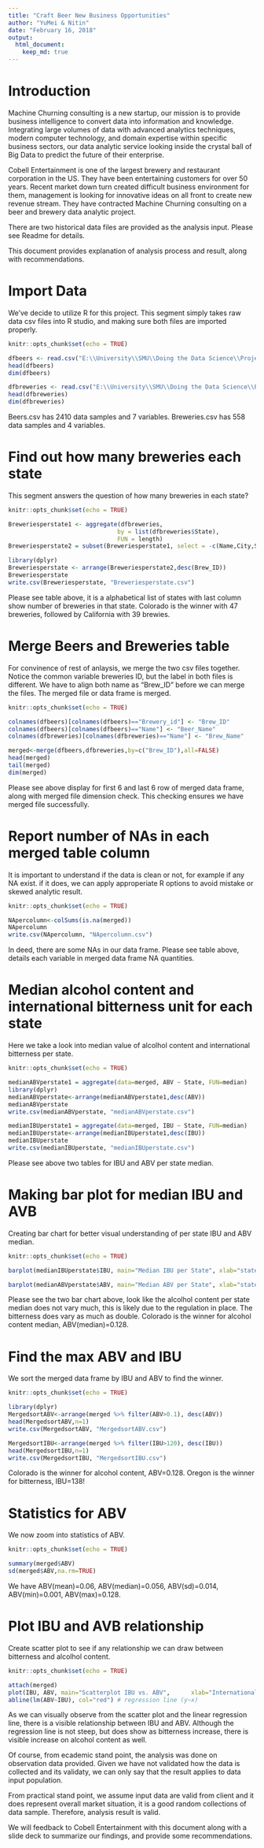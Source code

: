---
title: "Craft Beer New Business Opportunities"
author: "YuMei & Nitin"
date: "February 16, 2018"
output:
  html_document:
    keep_md: true
---
# Introduction
Machine Churning consulting is a new startup, our mission is to provide business intelligence to convert data into information and knowledge.  Integrating large volumes of data with advanced analytics techniques, modern computer technology, and domain expertise within specific business sectors, our data analytic service looking inside the crystal ball of Big Data to predict the future of their enterprise.

Cobell Entertainment is one of the largest brewery and restaurant corporation in the US. They have been entertaining customers for over 50 years. Recent market down turn created difficult business environment for them, management is looking for innovative ideas on all front to create new revenue stream. They have contracted Machine Churning consulting on a beer and brewery data analytic project. 

There are two historical data files are provided as the analysis input. Please see Readme for details.

This document provides explanation of analysis process and result, along with recommendations.

# Import Data
We've decide to utilize R for this project. This segment simply takes raw data csv files into R studio, and making sure both files are imported properly. 
```{r importdata, include=TRUE}
knitr::opts_chunk$set(echo = TRUE)

dfbeers <- read.csv("E:\\University\\SMU\\Doing the Data Science\\Project1\\Beers.csv",header = TRUE)
head(dfbeers)
dim(dfbeers)

dfbreweries <- read.csv("E:\\University\\SMU\\Doing the Data Science\\Project1\\Breweries.csv",header = TRUE)
head(dfbreweries)
dim(dfbreweries)
```
Beers.csv has 2410 data samples and 7 variables. Breweries.csv has 558 data samples and 4 variables.

# Find out how many breweries each state 
This segment answers the question of how many breweries in each state?

```{r number, include=TRUE}
knitr::opts_chunk$set(echo = TRUE)

Breweriesperstate1 <- aggregate(dfbreweries, 
                               by = list(dfbreweries$State), 
                               FUN = length)
Breweriesperstate2 = subset(Breweriesperstate1, select = -c(Name,City,State) )

library(dplyr)
Breweriesperstate <- arrange(Breweriesperstate2,desc(Brew_ID))
Breweriesperstate
write.csv(Breweriesperstate, "Breweriesperstate.csv")
```
Please see table above, it is a alphabetical list of states with last column show number of breweries in that state. Colorado is the winner with 47 breweries, followed by California with 39 brewies.

# Merge Beers and Breweries table
For convinence of rest of anlaysis, we merge the two csv files together. Notice the common variable breweries ID, but the label in both files is different. We have to align both name as "Brew_ID" before we can merge the files. The merged file or data frame is merged.

```{r merge, include=TRUE}
knitr::opts_chunk$set(echo = TRUE)

colnames(dfbeers)[colnames(dfbeers)=="Brewery_id"] <- "Brew_ID"
colnames(dfbeers)[colnames(dfbeers)=="Name"] <- "Beer_Name"
colnames(dfbreweries)[colnames(dfbreweries)=="Name"] <- "Brew_Name"

merged<-merge(dfbeers,dfbreweries,by=c("Brew_ID"),all=FALSE)
head(merged)
tail(merged)
dim(merged)
```
Please see above display for first 6 and last 6 row of merged data frame, along with merged file dimension check. This checking ensures we have merged file successfully.

# Report number of NAs in each merged table column
It is important to understand if the data is clean or not, for example if any NA exist. if it does, we can apply approperiate R options to avoid mistake or skewed analytic result.

```{r NAs, include=TRUE}
knitr::opts_chunk$set(echo = TRUE)

NApercolumn<-colSums(is.na(merged))
NApercolumn
write.csv(NApercolumn, "NApercolumn.csv")
```
In deed, there are some NAs in our data frame. Please see table above, details each variable in merged data frame NA quantities. 

# Median alcohol content and international bitterness unit for each state
Here we take a look into median value of alcolhol content and international bitterness per state. 
```{r median, include=TRUE}
knitr::opts_chunk$set(echo = TRUE)

medianABVperstate1 = aggregate(data=merged, ABV ~ State, FUN=median)
library(dplyr)
medianABVperstate<-arrange(medianABVperstate1,desc(ABV))
medianABVperstate
write.csv(medianABVperstate, "medianABVperstate.csv")

medianIBUperstate1 = aggregate(data=merged, IBU ~ State, FUN=median)
medianIBUperstate<-arrange(medianIBUperstate1,desc(IBU))
medianIBUperstate
write.csv(medianIBUperstate, "medianIBUperstate.csv")

```
Please see above two tables for IBU and ABV per state median.

# Making bar plot for median IBU and AVB
Creating bar chart for better visual understanding of per state IBU and ABV median. 
```{r plot1, include=TRUE}
knitr::opts_chunk$set(echo = TRUE)

barplot(medianIBUperstate$IBU, main="Median IBU per State", xlab="states",ylab="median IBU",las=2, col=rainbow(20), names.arg=medianIBUperstate$State, horiz=FALSE,cex.axis=0.5, cex.names=0.5)

barplot(medianABVperstate$ABV, main="Median ABV per State", xlab="states",ylab="median ABV", las=2, col=rainbow(20), names.arg=medianABVperstate$State, horiz=FALSE,cex.axis=0.5, cex.names=0.5)
```
Please see the two bar chart above, look like the alcolhol content per state median does not vary much, this is likely due to the regulation in place. The bitterness does vary as much as double. Colorado is the winner for alcohol content median, ABV(median)=0.128.

# Find the max ABV and IBU
We sort the merged data frame by IBU and ABV to find the winner.
```{r max, include=TRUE}
knitr::opts_chunk$set(echo = TRUE)

library(dplyr)
MergedsortABV<-arrange(merged %>% filter(ABV>0.1), desc(ABV))
head(MergedsortABV,n=1)
write.csv(MergedsortABV, "MergedsortABV.csv")

MergedsortIBU<-arrange(merged %>% filter(IBU>120), desc(IBU))
head(MergedsortIBU,n=1)
write.csv(MergedsortIBU, "MergedsortIBU.csv")
```
Colorado is the winner for alcohol content, ABV=0.128. 
Oregon is the winner for bitterness, IBU=138!

# Statistics for ABV
We now zoom into statistics of ABV.
```{r ABV stats, include=TRUE}
knitr::opts_chunk$set(echo = TRUE)

summary(merged$ABV)
sd(merged$ABV,na.rm=TRUE)
```
We have ABV(mean)=0.06, ABV(median)=0.056, ABV(sd)=0.014, ABV(min)=0.001, ABV(max)=0.128. 

# Plot IBU and AVB relationship
Create scatter plot to see if any relationship we can draw between bitterness and alcolhol content.
```{r plot2, include=TRUE}
knitr::opts_chunk$set(echo = TRUE)

attach(merged)
plot(IBU, ABV, main="Scatterplot IBU vs. ABV",  	xlab="International Bitterness Units of the beer", ylab="Alcohol by volume of the beer", pch=19)
abline(lm(ABV~IBU), col="red") # regression line (y~x) 

```
As we can visually observe from the scatter plot and the linear regression line, there is a visible relationship between IBU and ABV. Although the regression line is not steep, but does show as bitterness increase, there is visible increase on alcohol content as well. 

Of course, from ecademic stand point, the analysis was done on observation data provided. Given we have not validated how the data is collected and its validaty, we can only say that the result applies to data input population.

From practical stand point, we assume input data are valid from client and it does represent overall market situation, it is a good random collections of data sample. Therefore, analysis result is valid. 

We will feedback to Cobell Entertainment with this document along with a slide deck to summarize our findings, and provide some recommendations. 

